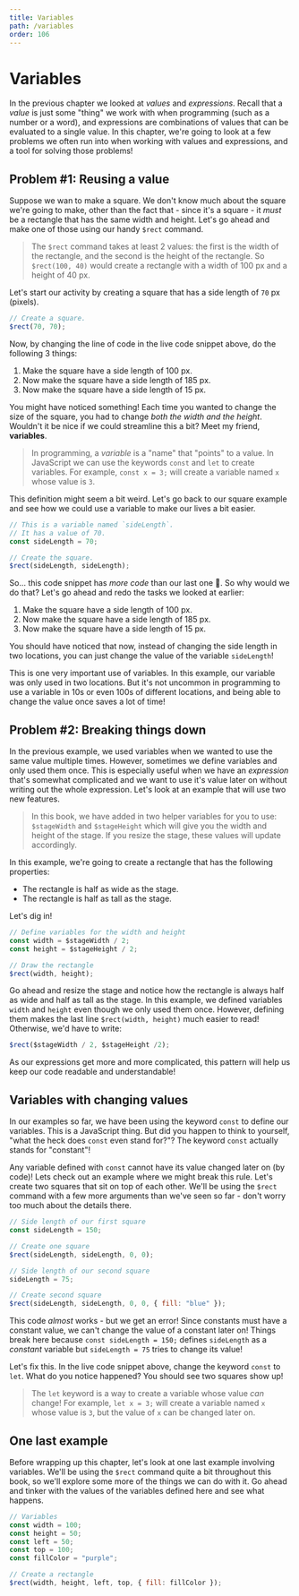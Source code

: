 ```yaml
---
title: Variables
path: /variables
order: 106
---
```


# Variables

In the previous chapter we looked at _values_ and _expressions_. Recall that a _value_ is just some "thing" we work with when programming (such as a number or a word), and expressions are combinations of values that can be evaluated to a single value. In this chapter, we're going to look at a few problems we often run into when working with values and expressions, and a tool for solving those problems!

## Problem #1: Reusing a value

Suppose we wan to make a square. We don't know much about the square we're going to make, other than the fact that - since it's a square - it _must_ be a rectangle that has the same width and height. Let's go ahead and make one of those using our handy `$rect` command.

> The `$rect` command takes at least 2 values: the first is the width of the rectangle, and the second is the height of the rectangle. So `$rect(100, 40)` would create a rectangle with a width of 100 px and a height of 40 px.

Let's start our activity by creating a square that has a side length of `70` px (pixels).

```js live=true
// Create a square.
$rect(70, 70);
```

Now, by changing the line of code in the live code snippet above, do the following 3 things:

1. Make the square have a side length of 100 px.
2. Now make the square have a side length of 185 px.
3. Now make the square have a side length of 15 px.

You might have noticed something! Each time you wanted to change the size of the square, you had to change _both the width and the height_. Wouldn't it be nice if we could streamline this a bit? Meet my friend, **variables**. 

> In programming, a _variable_ is a "name" that "points" to a value. In JavaScript we can use the keywords `const` and `let` to create variables. For example, `const x = 3;` will create a variable named `x` whose value is `3`.

This definition might seem a bit weird. Let's go back to our square example and see how we could use a variable to make our lives a bit easier.

```js live=true
// This is a variable named `sideLength`.
// It has a value of 70.
const sideLength = 70;

// Create the square.
$rect(sideLength, sideLength);
```

So... this code snippet has _more code_ than our last one :eyes:. So why would we do that? Let's go ahead and redo the tasks we looked at earlier: 

1. Make the square have a side length of 100 px.
2. Now make the square have a side length of 185 px.
3. Now make the square have a side length of 15 px.

You should have noticed that now, instead of changing the side length in two locations, you can just change the value of the variable `sideLength`!

This is one very important use of variables. In this example, our variable was only used in two locations. But it's not uncommon in programming to use a variable in 10s or even 100s of different locations, and being able to change the value once saves a lot of time!

## Problem #2: Breaking things down

In the previous example, we used variables when we wanted to use the same value multiple times. However, sometimes we define variables and only used them once. This is especially useful when we have an _expression_ that's somewhat complicated and we want to use it's value later on without writing out the whole expression. Let's look at an example that will use two new features.

> In this book, we have added in two helper variables for you to use: `$stageWidth` and `$stageHeight` which will give you the width and height of the stage. If you resize the stage, these values will update accordingly.

In this example, we're going to create a rectangle that has the following properties:

- The rectangle is half as wide as the stage.
- The rectangle is half as tall as the stage.

Let's dig in!

```js live=true
// Define variables for the width and height
const width = $stageWidth / 2;
const height = $stageHeight / 2;

// Draw the rectangle
$rect(width, height);
```

Go ahead and resize the stage and notice how the rectangle is always half as wide and half as tall as the stage. In this example, we defined variables `width` and `height` even though we only used them once. However, defining them makes the last line `$rect(width, height)` much easier to read! Otherwise, we'd have to write:

```js
$rect($stageWidth / 2, $stageHeight /2);
```

As our expressions get more and more complicated, this pattern will help us keep our code readable and understandable!

## Variables with changing values

In our examples so far, we have been using the keyword `const` to define our variables. This is a JavaScript thing. But did you happen to think to yourself, "what the heck does `const` even stand for?"? The keyword `const` actually stands for "constant"!

Any variable defined with `const` cannot have its value changed later on (by code)! Lets check out an example where we might break this rule. Let's create two squares that sit on top of each other. We'll be using the `$rect` command with a few more arguments than we've seen so far - don't worry too much about the details there.

```js live=true
// Side length of our first square
const sideLength = 150;

// Create one square
$rect(sideLength, sideLength, 0, 0);

// Side length of our second square
sideLength = 75;

// Create second square
$rect(sideLength, sideLength, 0, 0, { fill: "blue" });
```

This code _almost_ works - but we get an error! Since constants must have a constant value, we can't change the value of a constant later on! Things break here because `const sideLength = 150;` defines `sideLength` as a _constant_ variable but `sideLength = 75` tries to change its value!

Let's fix this. In the live code snippet above, change the keyword `const` to `let`. What do you notice happened? You should see two squares show up!

> The `let` keyword is a way to create a variable whose value _can_ change! For example, `let x = 3;` will create a variable named `x` whose value is `3`, but the value of `x` can be changed later on.

## One last example

Before wrapping up this chapter, let's look at one last example involving variables. We'll be using the `$rect` command quite a bit throughout this book, so we'll explore some more of the things we can do with it. Go ahead and tinker with the values of the variables defined here and see what happens.

```js live=true
// Variables
const width = 100;
const height = 50;
const left = 50;
const top = 100;
const fillColor = "purple";

// Create a rectangle
$rect(width, height, left, top, { fill: fillColor });
```
